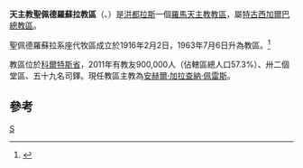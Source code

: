 {{Infobox Roman Catholic diocese
|Roman Catholic Diocese of = 天主教聖佩德羅蘇拉教區
|Latin name of diocese = Dioecesis de Sancto Petro Sula
|image = San Pedro Sula Cathedral.jpg
|caption = 聖伯多祿主教座堂
|location = [[洪都拉斯|洪都拉斯]]
|territory = [[科爾特斯省|科爾特斯省]]
|population = 900,000
|rite = 拉丁禮
|patron = 
|province =特古西加爾巴
|established = 1916年
|cathedral = [[聖伯多祿主教座堂_(聖佩德羅蘇拉)|聖伯多祿主教座堂]]
|co-cathedral =
|leadership = 主教
|website =http://www.iglesiacatolicasps.com/
|教宗 =
|metropolitan =
|ordinary = 安赫爾·加拉查納·佩雷斯
|coadjutor bishop =
|auxiliary = 羅姆洛·艾米利亞尼
}}

'''天主教聖佩德羅蘇拉教區'''（{{lang-la|Dioecesis de Sancto Petro Sula}}、{{lang-es|Diócesis de San Pedro Sula}}）是[[洪都拉斯|洪都拉斯]]一個[[羅馬天主教|羅馬天主教]][[教區|教區]]，屬[[天主教特古西加爾巴總教區|特古西加爾巴總教區]]。

聖佩德羅蘇拉系座代牧區成立於1916年2月2日，1963年7月6日升為教區。<ref>{{Cite web |url=http://www.vatican.va/holy_father/paul_vi/apost_constitutions/documents/hf_p-vi_apc_19630706_sancti-petri-de-sula_lt.html |title=教區成立的宗座憲令 |access-date=2013-07-16 |archive-date=2014-02-03 |archive-url=https://web.archive.org/web/20140203134728/http://www.vatican.va/holy_father/paul_vi/apost_constitutions/documents/hf_p-vi_apc_19630706_sancti-petri-de-sula_lt.html |dead-url=no }}</ref>

教區位於[[科爾特斯省|科爾特斯省]]，2011年有教友900,000人（佔轄區總人口57.3%）、卅二個堂區、五十九名司鐸。現任教區主教為[[安赫爾·加拉查納·佩雷斯|安赫爾·加拉查納·佩雷斯]]。

==參考==
{{reflist}}

{{洪都拉斯天主教教區}}
[[Category:宏都拉斯天主教教區|S]]